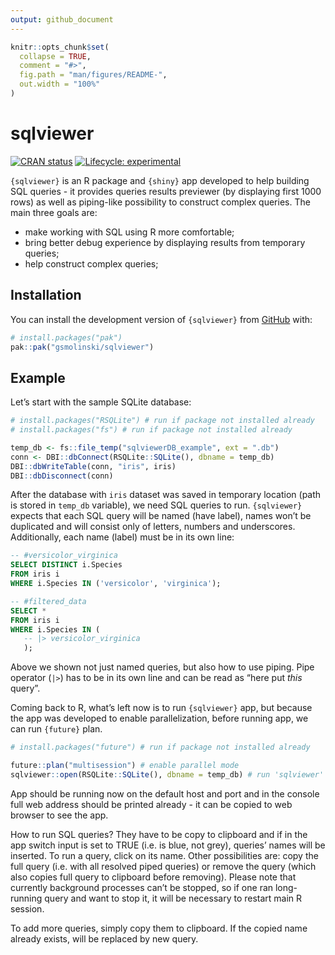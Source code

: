```yaml
---
output: github_document
---
```


<!-- README.md is generated from README.Rmd. Please edit that file -->

```r
knitr::opts_chunk$set(
  collapse = TRUE,
  comment = "#>",
  fig.path = "man/figures/README-",
  out.width = "100%"
)
```

# sqlviewer

<!-- badges: start -->
[![CRAN status](https://www.r-pkg.org/badges/version/sqlviewer)](https://CRAN.R-project.org/package=sqlviewer)
[![Lifecycle: experimental](https://img.shields.io/badge/lifecycle-experimental-orange.svg)](https://lifecycle.r-lib.org/articles/stages.html#experimental)
<!-- badges: end -->

`{sqlviewer}` is an R package and `{shiny}` app developed to help building SQL queries - it provides queries results previewer (by displaying first 1000 rows) as well as piping-like possibility to construct complex queries. The main three goals are:

- make working with SQL using R more comfortable;
- bring better debug experience by displaying results from temporary queries;
- help construct complex queries;

## Installation

You can install the development version of `{sqlviewer}` from [GitHub](https://github.com/) with:

``` r
# install.packages("pak")
pak::pak("gsmolinski/sqlviewer")
```

## Example

Let's start with the sample SQLite database:

```r
# install.packages("RSQLite") # run if package not installed already
# install.packages("fs") # run if package not installed already

temp_db <- fs::file_temp("sqlviewerDB_example", ext = ".db")
conn <- DBI::dbConnect(RSQLite::SQLite(), dbname = temp_db)
DBI::dbWriteTable(conn, "iris", iris)
DBI::dbDisconnect(conn)
```
After the database with `iris` dataset was saved in temporary location (path is stored in `temp_db` variable), we need SQL queries to run. `{sqlviewer}` expects that each SQL query will be named (have label), names won't be duplicated and will consist only of letters, numbers and underscores. Additionally, each name (label) must be in its own line:

```sql
-- #versicolor_virginica
SELECT DISTINCT i.Species
FROM iris i
WHERE i.Species IN ('versicolor', 'virginica');

-- #filtered_data
SELECT *
FROM iris i
WHERE i.Species IN (
   -- |> versicolor_virginica
   );
```

Above we shown not just named queries, but also how to use piping. Pipe operator (`|>`) has to be in its own line and can be read as "here put *this* query".

Coming back to R, what's left now is to run `{sqlviewer}` app, but because the app was developed to enable parallelization, before running app, we can run `{future}` plan.

```r
# install.packages("future") # run if package not installed already

future::plan("multisession") # enable parallel mode
sqlviewer::open(RSQLite::SQLite(), dbname = temp_db) # run 'sqlviewer' app against temporary database
```

App should be running now on the default host and port and in the console full web address should be printed already - it can be copied to web browser to see the app.

How to run SQL queries? They have to be copy to clipboard and if in the app switch input is set to TRUE (i.e. is blue, not grey), queries' names will be inserted. To run a query, click on its name. Other possibilities are: copy the full query (i.e. with all resolved piped queries) or remove the query (which also copies full query to clipboard before removing). Please note that currently background processes can't be stopped, so if one ran long-running query and want to stop it, it will be necessary to restart main R session.

To add more queries, simply copy them to clipboard. If the copied name already exists, will be replaced by new query.
